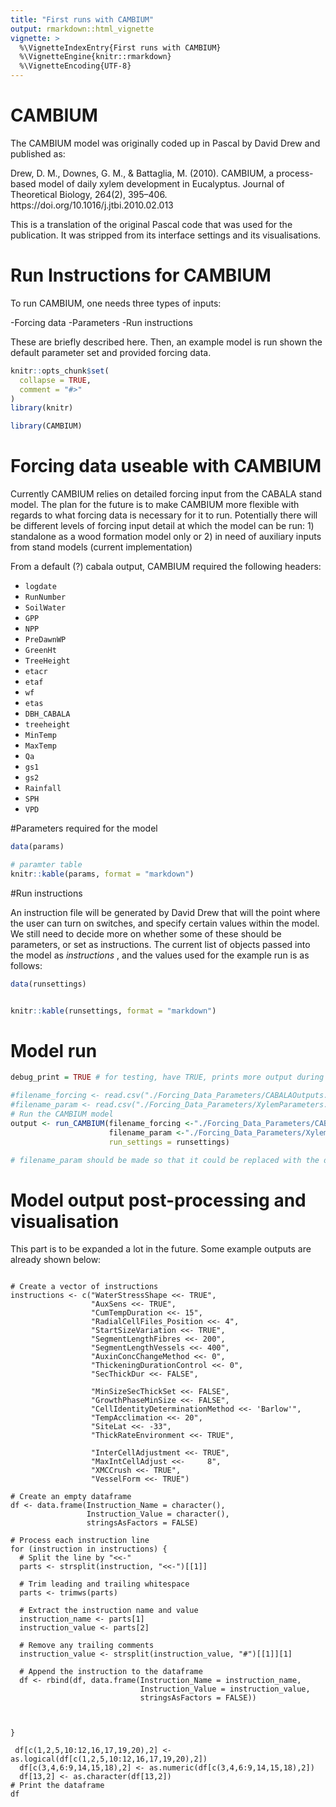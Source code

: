 ```yaml
---
title: "First runs with CAMBIUM"
output: rmarkdown::html_vignette
vignette: >
  %\VignetteIndexEntry{First runs with CAMBIUM}
  %\VignetteEngine{knitr::rmarkdown}
  %\VignetteEncoding{UTF-8}
---
```



# CAMBIUM

The CAMBIUM model was originally coded up in Pascal by David Drew and published as:


::: {#publication style="bold"}
Drew, D. M., Downes, G. M., & Battaglia, M. (2010). CAMBIUM, a process-based model of daily xylem development in Eucalyptus. Journal of Theoretical Biology, 264(2), 395–406. https://doi.org/10.1016/j.jtbi.2010.02.013

:::

This is a translation of the original Pascal code that was used for the publication. It was stripped from its interface settings and its visualisations.


# Run Instructions for CAMBIUM

To run CAMBIUM, one needs three types of inputs:

-Forcing data
-Parameters
-Run instructions

These are briefly described here. Then, an example model is run shown the default parameter set and provided forcing data.

```r
knitr::opts_chunk$set(
  collapse = TRUE,
  comment = "#>"
)
library(knitr)
```

```r
library(CAMBIUM)
```

# Forcing data useable with CAMBIUM

Currently CAMBIUM relies on detailed forcing input from the CABALA stand model.
The plan for the future is to make CAMBIUM more flexible with regards to what forcing data is necessary for it to run. 
Potentially there will be different levels of forcing input detail at which the model can be run:
1) standalone as a wood formation model only or
2) in need of auxiliary inputs from stand models (current implementation)

From a default (?) cabala output, CAMBIUM required the following headers:

- `logdate`
- `RunNumber`
- `SoilWater`
- `GPP`
- `NPP`
- `PreDawnWP`
- `GreenHt`
- `TreeHeight`
- `etacr`
- `etaf`
- `wf`
- `etas`
- `DBH_CABALA`
- `treeheight`
- `MinTemp`
- `MaxTemp`
- `Qa`
- `gs1`
- `gs2`
- `Rainfall`
- `SPH`
- `VPD`


#Parameters required for the model

```r

data(params)

# paramter table
knitr::kable(params, format = "markdown")

```


#Run instructions

An instruction file will be generated by David Drew that will the point where the user can turn on switches, and specify certain
values within the model.
We still need to decide more on whether some of these should be parameters, or set as instructions. The current list of objects passed into the model as _instructions_ , and the values used for the example run is as follows: 

```r


data(runsettings)


knitr::kable(runsettings, format = "markdown")

```


# Model run

```r
debug_print = TRUE # for testing, have TRUE, prints more output during sim

#filename_forcing <- read.csv("./Forcing_Data_Parameters/CABALAOutputs.csv")
#filename_param <- read.csv("./Forcing_Data_Parameters/XylemParameters.csv")
# Run the CAMBIUM model
output <- run_CAMBIUM(filename_forcing <-"./Forcing_Data_Parameters/CABALAOutputs.csv",
                      filename_param <-"./Forcing_Data_Parameters/XylemParameters.csv",
                      run_settings = runsettings)

# filename_param should be made so that it could be replaced with the data frame that can be loaded in from the package data as shown in one of the above chunks.


```


# Model output post-processing and visualisation

This part is to be expanded a lot in the future. Some example outputs are already shown below:

```r



```

```create_run_settings


# Create a vector of instructions
instructions <- c("WaterStressShape <<- TRUE",
                  "AuxSens <<- TRUE",
                  "CumTempDuration <<- 15",
                  "RadialCellFiles_Position <<- 4",
                  "StartSizeVariation <<- TRUE",
                  "SegmentLengthFibres <<- 200",
                  "SegmentLengthVessels <<- 400",
                  "AuxinConcChangeMethod <<- 0",
                  "ThickeningDurationControl <<- 0",
                  "SecThickDur <<- FALSE",
                
                  "MinSizeSecThickSet <<- FALSE",
                  "GrowthPhaseMinSize <<- FALSE",
                  "CellIdentityDeterminationMethod <<- 'Barlow'",
                  "TempAcclimation <<- 20",
                  "SiteLat <<- -33",
                  "ThickRateEnvironment <<- TRUE",
                 
                  "InterCellAdjustment <<- TRUE",
                  "MaxIntCellAdjust <<-     8",
                  "XMCCrush <<- TRUE",
                  "VesselForm <<- TRUE")

# Create an empty dataframe
df <- data.frame(Instruction_Name = character(),
                 Instruction_Value = character(),
                 stringsAsFactors = FALSE)

# Process each instruction line
for (instruction in instructions) {
  # Split the line by "<<-"
  parts <- strsplit(instruction, "<<-")[[1]]
  
  # Trim leading and trailing whitespace
  parts <- trimws(parts)
  
  # Extract the instruction name and value
  instruction_name <- parts[1]
  instruction_value <- parts[2]
  
  # Remove any trailing comments
  instruction_value <- strsplit(instruction_value, "#")[[1]][1]
  
  # Append the instruction to the dataframe
  df <- rbind(df, data.frame(Instruction_Name = instruction_name,
                             Instruction_Value = instruction_value,
                             stringsAsFactors = FALSE))
  
  
  
}

 df[c(1,2,5,10:12,16,17,19,20),2] <- as.logical(df[c(1,2,5,10:12,16,17,19,20),2])
  df[c(3,4,6:9,14,15,18),2] <- as.numeric(df[c(3,4,6:9,14,15,18),2])
  df[13,2] <- as.character(df[13,2])
# Print the dataframe
df


```
